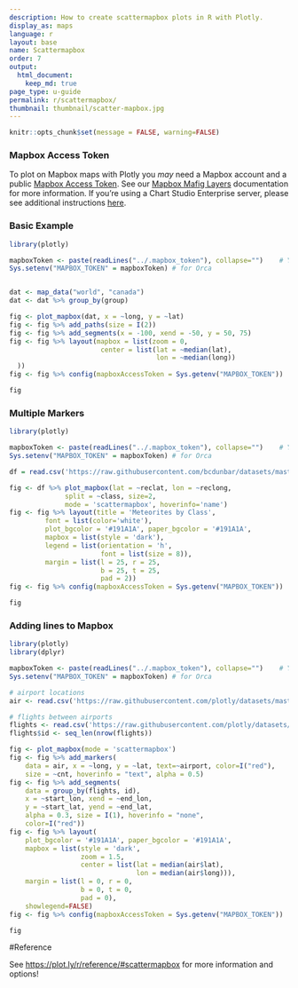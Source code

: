 ```yaml
---
description: How to create scattermapbox plots in R with Plotly.
display_as: maps
language: r
layout: base
name: Scattermapbox
order: 7
output:
  html_document:
    keep_md: true
page_type: u-guide
permalink: r/scattermapbox/
thumbnail: thumbnail/scatter-mapbox.jpg
---
```


```r
knitr::opts_chunk$set(message = FALSE, warning=FALSE)
```
### Mapbox Access Token

To plot on Mapbox maps with Plotly you *may* need a Mapbox account and a public [Mapbox Access Token](https://www.mapbox.com/studio). See our [Mapbox Mafig Layers](/r/mapbox-layers/) documentation for more information. If you're using a Chart Studio Enterprise server, please see additional instructions [here](https://help.plot.ly/mapbox-atlas).

### Basic Example

```r
library(plotly)

mapboxToken <- paste(readLines("../.mapbox_token"), collapse="")    # You need your own token
Sys.setenv("MAPBOX_TOKEN" = mapboxToken) # for Orca


dat <- map_data("world", "canada") 
dat <- dat %>% group_by(group)

fig <- plot_mapbox(dat, x = ~long, y = ~lat)
fig <- fig %>% add_paths(size = I(2))
fig <- fig %>% add_segments(x = -100, xend = -50, y = 50, 75)
fig <- fig %>% layout(mapbox = list(zoom = 0,
                       center = list(lat = ~median(lat),
                                     lon = ~median(long))
  ))
fig <- fig %>% config(mapboxAccessToken = Sys.getenv("MAPBOX_TOKEN"))

fig
```

### Multiple Markers

```r
library(plotly)

mapboxToken <- paste(readLines("../.mapbox_token"), collapse="")    # You need your own token
Sys.setenv("MAPBOX_TOKEN" = mapboxToken) # for Orca

df = read.csv('https://raw.githubusercontent.com/bcdunbar/datasets/master/meteorites_subset.csv')

fig <- df %>% plot_mapbox(lat = ~reclat, lon = ~reclong,
              split = ~class, size=2,
              mode = 'scattermapbox', hoverinfo='name') 
fig <- fig %>% layout(title = 'Meteorites by Class',
         font = list(color='white'),
         plot_bgcolor = '#191A1A', paper_bgcolor = '#191A1A',
         mapbox = list(style = 'dark'),
         legend = list(orientation = 'h',
                       font = list(size = 8)),
         margin = list(l = 25, r = 25,
                       b = 25, t = 25,
                       pad = 2)) 
fig <- fig %>% config(mapboxAccessToken = Sys.getenv("MAPBOX_TOKEN"))

fig
```

### Adding lines to Mapbox

```r
library(plotly)
library(dplyr)

mapboxToken <- paste(readLines("../.mapbox_token"), collapse="")    # You need your own token
Sys.setenv("MAPBOX_TOKEN" = mapboxToken) # for Orca

# airport locations
air <- read.csv('https://raw.githubusercontent.com/plotly/datasets/master/2011_february_us_airport_traffic.csv')

# flights between airports
flights <- read.csv('https://raw.githubusercontent.com/plotly/datasets/master/2011_february_aa_flight_paths.csv')
flights$id <- seq_len(nrow(flights))

fig <- plot_mapbox(mode = 'scattermapbox') 
fig <- fig %>% add_markers(
    data = air, x = ~long, y = ~lat, text=~airport, color=I("red"),
    size = ~cnt, hoverinfo = "text", alpha = 0.5) 
fig <- fig %>% add_segments(
    data = group_by(flights, id),
    x = ~start_lon, xend = ~end_lon,
    y = ~start_lat, yend = ~end_lat,
    alpha = 0.3, size = I(1), hoverinfo = "none",
    color=I("red")) 
fig <- fig %>% layout(
    plot_bgcolor = '#191A1A', paper_bgcolor = '#191A1A',
    mapbox = list(style = 'dark',
                  zoom = 1.5,
                  center = list(lat = median(air$lat),
                                lon = median(air$long))),
    margin = list(l = 0, r = 0,
                  b = 0, t = 0,
                  pad = 0),
    showlegend=FALSE) 
fig <- fig %>% config(mapboxAccessToken = Sys.getenv("MAPBOX_TOKEN"))

fig
```

#Reference

See [https://plot.ly/r/reference/#scattermapbox](https://plot.ly/r/reference/#scattermapbox) for more information and options!